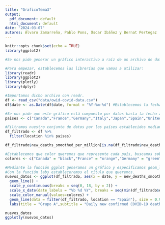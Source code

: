 ```yaml
---
title: "GraficoTema3"
output:
  pdf_document: default
  html_document: default
date: "2024-03-07"
autores: Álvaro Zamarreño, Pablo Pons, Óscar Ibáñez y Bernat Pertegaz
---
```


```r
knitr::opts_chunk$set(echo = TRUE)
library(ggplot2)
```


```r
#Se nos pide generar un gráfico interactivo a raíz de un archivo de datos sobre el COVID-19.

#Para empezar, establecemos las librerías que vamos a utilizar:
library(readr)
library(ggplot2)
library(plotly)
library(dplyr)

#Importamos dicho archivo con readr.
df <- read_csv("data/owid-covid-data.csv")
df$date <- as.Date(df$date, format = "%Y-%m-%d") #Establecemos la fecha en formato año-mes-día.

#Se nos pide que este gráfico está compuesto por datos hasta la fecha actual y por un grupo de países, establecemos los países que buscamos en la variable 'paises'.
paises <- c("Canada","France","Germany","Italy","Japan","Spain","United Kingdom","United States")

#Filtramos nuestro conjunto de datos por los países establecidos mediante la función filter()
df_filtrado <- df %>%
  filter(location %in% paises)

df_filtrado$new_deaths_smoothed_per_million[is.na(df_filtrado$new_deaths_smoothed_per_million)] <- 0

#Establecemos que color queremos que represente cada país, buscamos sobre todo que el negro represente el conjunto de datos de España.
colores <- c("Canada" = "black","France" = "orange","Germany" = "green","Italy" = "cyan","Japan" = "blue","Spain" =  "red","United Kingdom" = "deeppink","United States" = "purple")

#Mediante la función ggplot generamos un gráfico y especificamos geom_line para que corresponda con un gráfico de líneas que represente nuestro conjunto de datos.
#Con la función labs estableceremos el título que queremos.
nuevos_datos <- ggplot(df_filtrado, aes(x = date, y = new_deaths_smoothed_per_million, color = location, group = location)) +
  geom_line() + 
  scale_y_continuous(breaks = seq(0, 18, by = 2)) +
  scale_x_date(date_labels = "%b %d %Y", breaks = seq(min(df_filtrado$date), max(df_filtrado$date), length.out = 5)) +
  scale_color_manual(values=colores) +
  geom_line(data = filter(df_filtrado, location == "Spain"), size = 0.9, col  =  "red") +
  labs(title = "Grupo A",subtitle = "Daily new confirmed COVID-19 deaths per million people", x = "date", y = "new deaths smoothed per million", color = "paises")

nuevos_datos
ggplotly(nuevos_datos)
```

